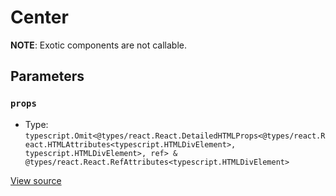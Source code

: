 # Center

**NOTE**: Exotic components are not callable.

## Parameters

### `props`

- Type: `typescript.Omit<@types/react.React.DetailedHTMLProps<@types/react.React.HTMLAttributes<typescript.HTMLDivElement>, typescript.HTMLDivElement>, ref> & @types/react.React.RefAttributes<typescript.HTMLDivElement>`

[View source](https://github.com/vtex/shoreline/blob/53165a544/packages/components/src/center/center.tsx#L5)
